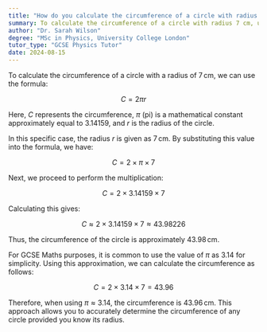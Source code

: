 ```yaml
---
title: "How do you calculate the circumference of a circle with radius 7 cm?"
summary: To calculate the circumference of a circle with radius 7 cm, use the formula $ C = 2\pi r $.
author: "Dr. Sarah Wilson"
degree: "MSc in Physics, University College London"
tutor_type: "GCSE Physics Tutor"
date: 2024-08-15
---
```


To calculate the circumference of a circle with a radius of $7 \, \text{cm}$, we can use the formula:

$$
C = 2\pi r
$$

Here, $C$ represents the circumference, $\pi$ (pi) is a mathematical constant approximately equal to $3.14159$, and $r$ is the radius of the circle.

In this specific case, the radius $r$ is given as $7 \, \text{cm}$. By substituting this value into the formula, we have:

$$
C = 2 \times \pi \times 7
$$

Next, we proceed to perform the multiplication:

$$
C = 2 \times 3.14159 \times 7
$$

Calculating this gives:

$$
C \approx 2 \times 3.14159 \times 7 \approx 43.98226
$$

Thus, the circumference of the circle is approximately $43.98 \, \text{cm}$. 

For GCSE Maths purposes, it is common to use the value of $\pi$ as $3.14$ for simplicity. Using this approximation, we can calculate the circumference as follows:

$$
C = 2 \times 3.14 \times 7 = 43.96
$$

Therefore, when using $\pi \approx 3.14$, the circumference is $43.96 \, \text{cm}$. This approach allows you to accurately determine the circumference of any circle provided you know its radius.
    